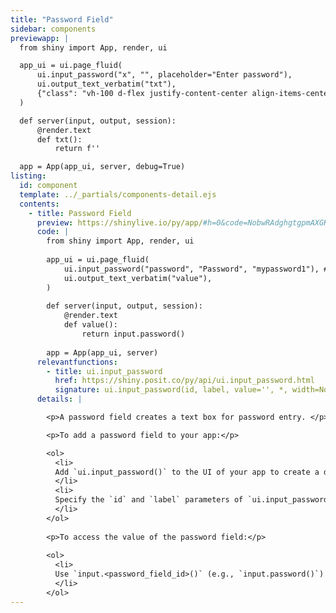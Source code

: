 ```yaml
---
title: "Password Field"
sidebar: components 
previewapp: |
  from shiny import App, render, ui

  app_ui = ui.page_fluid(
      ui.input_password("x", "", placeholder="Enter password"),
      ui.output_text_verbatim("txt"),
      {"class": "vh-100 d-flex justify-content-center align-items-center px-4 flex-column"}
  )

  def server(input, output, session):
      @render.text
      def txt():
          return f''

  app = App(app_ui, server, debug=True)
listing:
  id: component
  template: ../_partials/components-detail.ejs
  contents:
    - title: Password Field
      preview: https://shinylive.io/py/app/#h=0&code=NobwRAdghgtgpmAXGKAHVA6VBPMAaMAYwHsIAXOcpMAMwCdiYACAZwAsBLCbJjmVYnTJMAgujxM6lACZw6EgK4cAOhFVpUAfSVMAvEyVYoAcziaaAGyXSAFKqYODHDF1QKym1FBYsA7oNtlMC8ffzppIIkggAVvPwDIpiCYbBD48IBGIIBKPHtHQ2J3Nw8KAA8PADc5ACMoMj47MEqoKzgcvIhs1R6IWRpWOWq6G1d3CSKyEokWOB8OUmzEfIcAAUmSlaZVqT65DHKyLf6mFrabJa3HSTgyBToIXggSo1CAi971dD1RdBsNbQcGZDOTZMAAXwAukA
      code: |
        from shiny import App, render, ui
        
        app_ui = ui.page_fluid(
            ui.input_password("password", "Password", "mypassword1"), #<<
            ui.output_text_verbatim("value"),
        )
        
        def server(input, output, session):
            @render.text
            def value():
                return input.password()
        
        app = App(app_ui, server)
      relevantfunctions:
        - title: ui.input_password
          href: https://shiny.posit.co/py/api/ui.input_password.html
          signature: ui.input_password(id, label, value='', *, width=None, placeholder=None)
      details: |

        <p>A password field creates a text box for password entry. </p>

        <p>To add a password field to your app:</p>

        <ol>
          <li>
          Add `ui.input_password()` to the UI of your app to create a div in which to display the password field. Where you call this function will determine where the password field will appear within the app's layout. 
          </li>
          <li>
          Specify the `id` and `label` parameters of `ui.input_password()` to define the identifier and label of the passsword field. `ui.input_password()` also includes various optional parameters, including `value`, which set the initial value.
          </li>
        </ol>
        
        <p>To access the value of the password field:</p>
        
        <ol>
          <li>
          Use `input.<password_field_id>()` (e.g., `input.password()`) to access the value of the password field. The server value of a password field is a string. 
          </li>
        </ol>
---
```


:::{.component}
:::


